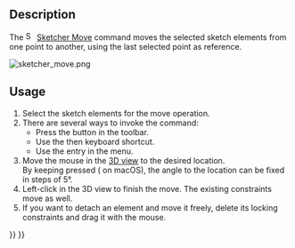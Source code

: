<languages/>
<translate>

<!--T:8-->
{{Docnav
|
|
|[[Sketcher_Workbench|Sketcher]]
|
|
|IconC=Workbench_Sketcher.svg
}}

<!--T:12-->
{{VeryImportantMessage|This tool is obsolete, it is not available in {{VersionPlus|1.0}}. Use [[Sketcher_Translate|Sketcher Translate]] instead.}}

<!--T:1-->
{{GuiCommand
|Name=Sketcher Move
|MenuLocation=Sketch → Sketcher tools → Move
|Workbenches=[[Sketcher_Workbench|Sketcher]]
|Shortcut={{KEY|Z}} {{KEY|M}}
|Version=0.18
|SeeAlso=[[Sketcher_Clone|Sketcher Clone]], [[Sketcher_Copy|Sketcher Copy]]
}}

== Description == <!--T:2-->

<!--T:3-->
The [[File:Sketcher_Move.svg|16px]] [[Sketcher_Move|Sketcher Move]] command moves the selected sketch elements from one point to another, using the last selected point as reference.

</translate>
[[Image:sketcher_move.png‎]]
<translate>

<!--T:4-->
{{Caption|The sequence of clicks is indicated by yellow arrows with numbers. Select element '''A'''; see a vector line indicated by two red lines from pivot point '''A''' pointing to mouse position number '''2'''. Move the mouse pointer to the target location '''3''' and see the element now as '''B''' autoconstrained on point '''3'''.}}

==Usage== <!--T:5-->

<!--T:6-->
# Select the sketch elements for the move operation.
# There are several ways to invoke the command:
#* Press the {{Button|[[File:Sketcher_Move.svg|16px]] [[Sketcher_Move|Move]]}} button in the toolbar.
#* Use the {{KEY|Z}} then {{KEY|M}} keyboard shortcut.
#* Use the {{MenuCommand|Sketch → Sketcher tools → [[File:Sketcher_Move.svg|16px]] Move}} entry in the menu.
# Move the mouse in the [[3D_view|3D view]] to the desired location.</br>By keeping {{KEY|Ctrl}} pressed ({{KEY|Cmd}} on macOS), the angle to the location can be fixed in steps of 5°. {{Version|0.20}}
# Left-click in the 3D view to finish the move. The existing constraints move as well. 
# If you want to detach an element and move it freely, delete its locking constraints and drag it with the mouse.


<!--T:9-->
{{Docnav
|
|
|[[Sketcher_Workbench|Sketcher]]
|
|
|IconC=Workbench_Sketcher.svg
}}

</translate>
{{Sketcher_Tools_navi{{#translation:}}}}
{{Userdocnavi{{#translation:}}}}